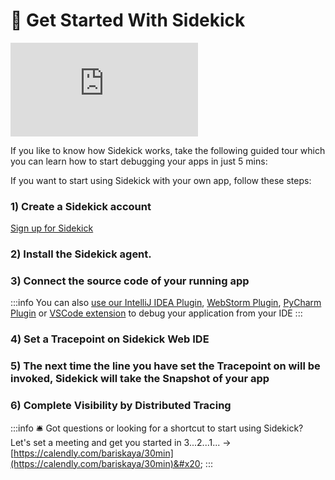 

# 🏃 Get Started With Sidekick


<div><iframe src="https://demo.arcade.software/C5McEt0bJRU6bkxvOGNJ?embed" frameborder="0" loading="lazy" webkitallowfullscreen mozallowfullscreen allowfullscreen></iframe></div>

<p/>

If you like to know how Sidekick works, take the following guided tour which you can learn how to start debugging your apps in just 5 mins:


<div className="w-full cols-1">
<Card title="Quick Start: To-do App" target="../plugins/sidekick-web-ide/quick-start-todo-app" isNewWindow={false}>

</Card>
</div>

<p/>

If you want to start using Sidekick with your own app, follow these steps:

### 1) Create a Sidekick account&#x20;

[Sign up for Sidekick](https://app.runsidekick.com)

### 2) Install the Sidekick agent. &#x20;

<div className="w-full cols-1">
<Card title="Java agent installation" target="../agents/java/configuration" isNewWindow={false}>

</Card>
</div>

### 3) Connect the source code of your running app

<div className="w-full cols-1">
<Card title="Connect your Github Repo to Web IDE" target="../plugins/sidekick-web-ide/how-to/import-source-code" isNewWindow={false}>

</Card>
</div>

<p/>

:::info
You can also [use our IntelliJ IDEA Plugin](../plugins/intellij-idea-plugin/README.md), [WebStorm Plugin](../plugins/webstorm-plugin-node.js.md), [PyCharm Plugin](../plugins/pycharm-plugin-python.md) or [VSCode extension](../plugins/visual-studio-code-extension-python-and-node.js/README.md) to debug your application from your IDE
:::

### 4) Set a Tracepoint on Sidekick Web IDE



<div className="w-full cols-1">
<Card title="Put Tracepoints & Logpoints" target="../plugins/sidekick-web-ide/how-to/set-tracepoints" isNewWindow={false}>

</Card>
</div>


### 5) The next time the line you have set the Tracepoint on will be invoked, Sidekick will take the Snapshot of your app


<div className="w-full cols-1">
<Card title="Take Snapshots (a.k.a Tracepoint Events)" target="../plugins/sidekick-web-ide/how-to/take-snapshots-aka-tracepoint-events" isNewWindow={false}>

</Card>
</div>


### 6) **Complete Visibility by Distributed Tracing**



<div className="w-full cols-1">
<Card title="Enable TraceMap for Debugging" target="../plugins/sidekick-web-ide/how-to/use-tracemap-for-debugging" isNewWindow={false}>

</Card>
</div>

<p/>


:::info
🛎️ Got questions or looking for a shortcut to start using Sidekick? Let's set a meeting and get you started in 3...2...1... -> [https://calendly.com/bariskaya/30min](https://calendly.com/bariskaya/30min)&#x20;
:::









